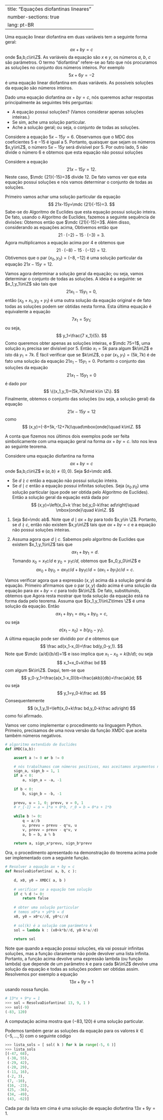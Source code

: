 

---
title: "Equações diofantinas lineares"
number-sections: true
lang: pt-BR
---

Uma equação linear diofantina em duas variáveis tem a seguinte forma geral:
$$
ax+by=c
$$
onde $a,b,c\in\Z$. As variáveis da equação são $x$ e $y$, os números $a$, $b$, $c$ são parâmetros.  O termo "diofantina" refere-se ao fato que nós procuramos as soluções no conjunto dos números inteiros. Por exemplo
$$
5x+6y=-2
$$
é uma equação linear diofantina em duas variáveis. As possíveis soluções da equação  são números inteiros.

Dado uma equação diofantina $ax+by=c$, nós queremos achar respostas principalmente às seguintes três perguntas:


-  A equação possui soluções? (Vamos considerar apenas soluções inteiras.)
-  Se sim, ache uma solução particular.
-  Ache a solução geral; ou seja, o conjunto de todas as soluções.


:::{#exm-}
Considere a equação $5x-15y=6$. Observamos que o MDC dos coeficientes $5$ e $-15$ é igual a $5$. Portanto, quaisquer que sejam os números $x,y\in\Z$, o número  $5x-15y$ será divisível por $5$. Por outro lado, $5$ não divide o número $6$ e obtemos que esta equação não possui soluções
:::


:::{#exm-}
Considere a equação
$$
21x-15y=12.
$$
Neste caso, $\mdc {21}{-15}=3$ divide 12. De fato vamos ver que esta equação possui soluções e nós vamos determinar o conjunto de todas as soluções.

Primeiro vamos achar uma solução particular da equação
$$
21x-15y=\mdc {21}{-15}=3.
$$
Sabe-se do Algoritmo de Euclides que esta equação possui solução inteira. De fato, usando o Algoritmo de Euclides, fazemos a seguinte sequência de divisões:
\begin{eqnarray*}
21&=&1\cdot 15+6;\\
15&=&2\cdot 6+3;\\
6&=&2\cdot 3+0.
\end{eqnarray*}
Obtemos então que $\mdc {21}{-15}=3$. Além disso, considerando as equações acima,
\begin{eqnarray*}
6&=&21-15;\\
3&=&15-2\cdot 6=15-2\cdot(21-15)=-2\cdot 21+3\cdot 15.
\end{eqnarray*}
Obtivemos então que
$$
21\cdot(-2)-15\cdot(-3)=3.
$$
Agora multiplicamos a equação acima por $4$ e obtemos que
$$
21\cdot(-8)-15\cdot(-12)=12.
$$
Obtivemos que o par $(x_0,y_0)=(-8,-12)$ é uma solução particular da equação $21x-15y=12$.

Vamos agora determinar a solução geral da equação; ou seja, vamos determinar o conjunto de todas as soluções. A ideia é a seguinte: se $x_1,y_1\in\Z$ são tais que
$$
21x_1-15y_1=0,
$$
então $(x_0+x_1,y_0+y_1)$ é uma outra solução da equação original e de fato todas as soluções podem ser obtidas nesta forma.  Esta última equação é  equivalente a equação
$$
7x_1=5y_1;
$$
ou seja,
$$
y_1=\frac{7 x_1}{5}.
$$
Como queremos obter apenas as soluções inteiras, e $\mdc 75=1$, uma solução $x_1$ precisa ser divisível por $5$. Então $x_1=5k$ para algum $k\in\Z$ e isto dá $y_1=7k$. É fácil verificar que se $k\in\Z$, o par $(x_1,y_1)=(5k,7k)$ é de fato uma solução da equação $21x_1-15y_1=0$. Portanto o conjunto das soluções da equação
$$
21x_1-15y_1=0
$$
é dado por
$$
\{(x_1,y_1)=(5k,7k)\mid k\in \Z\}.
$$
Finalmente, obtemos o conjunto das soluções (ou seja, a solução geral) da equação
$$
21x-15y=12
$$
como
$$
(x,y)=(-8+5k,-12+7k)\quad\mbox{onde}\quad k\in\Z.
$$

:::

A conta que fizemos nos últimos dois exemplos pode ser feita simbolicamente com uma equação geral na forma $ax+by=c$. Isto nos leva ao seguinte teorema.

:::{#thm-}
Considere uma equação diofantina na forma
$$
ax+by=c
$$
onde $a,b,c\in\Z$ e $(a,b)\neq (0,0)$. Seja $d=\mdc ab$.


-  Se $d\nmid c$ então a equação não possui solução inteira.
-  Se $d\mid c$ então a equação possui infinitas soluções. Seja $(x_0.y_0)$ uma solução particular (que pode ser obtida pelo Algoritmo de Euclides). Então a solução geral da equação está dada por
$$
(x,y)=\left(x_0+k \frac bd,y_0-k\frac ad\right)\quad \mbox{onde}\quad k\in\Z.
$$

:::


:::{.proof}
(1) Seja $d=\mdc ab$. Note que $d\mid ax+by$ para todo $x,y\in \Z$. Portanto, se $d\nmid c$, então  não existem $x,y\in\Z$ tais que $ax+by=c$ e a equação não possui soluções inteiras.

(2) Assuma agora que $d\mid c$. Sabemos pelo algoritmo de Euclides que existem $x_1,y_1\in\Z$ tais que
$$
ax_1+by_1=d.
$$
Tomando $x_0=x_1c/d$ e $y_0=y_1c/d$, obtemos que $x_0,y_0\in\Z$ e
$$
ax_0+by_0=ax_1c/d+by_1c/d=(ax_1+by_1)c/d=c.
$$

Vamos verificar agora que a expressão $(x,y)$ acima dá a solução geral da equação. Primeiro afirmamos que o par $(x,y)$ dado acima é uma solução da equação para $ax+by=c$ para todo $k\in\Z$. De fato, substituindo, obtemos que
\begin{align*}
ax+by&=a(x_0+kb/d)+b(y_0-ka/d)\\&=ax_0+by_0+akb/d-bka/d=c.
\end{align*}
Agora resta mostrar que toda solução da equação está na forma dada pelo teorema. Assuma que $(x_1,y_1)\in\Z\times \Z$ é uma solução da equação. Então
$$
ax_1+by_1=ax_0+by_0=c,
$$
ou seja
$$
a(x_1-x_0)=b(y_0-y_1).
$$
A última equação pode ser dividido por $d$ e obtemos que
$$
\frac ad(x_1-x_0)=\frac bd(y_0-y_1).
$$
Note que $\mdc {a/d}{b/d}=1$ e isso implica que $x_1-x_0=k(b/d)$; ou seja
$$
x_1=x_0+k\frac bd
$$
com algum $k\in\Z$. Daqui, tem-se que
$$
y_0-y_1=\frac{a(x_1-x_0)}b=\frac{akb}{db}=\frac{ak}d;
$$
ou seja
$$
y_1=y_0-k\frac ad.
$$
Consequentemente
$$
(x_1,y_1)=\left(x_0+k\frac bd,y_0-k\frac ad\right)
$$
como foi afirmado.

:::

Vamos ver como implementar o procedimento na linguagem Python. Primeiro, precisamos de uma nova versão da função XMDC que aceita também números negativos.
```python
# algoritmo extendido de Euclides
def XMDC(a,b):

    assert a != 0 or b != 0 

    # nós trabalhamos com números positivos, mas aceitamos argumentos negativos
    sign_a, sign_b = 1, 1
    if a < 0: 
        a, sign_a = -a, -1
    
    if b < 0: 
        b, sign_b = -b, -1
        
    prevu, u = 1, 0; prevv, v = 0, 1 
    # r_{-1} = a = 1*a + 0*b, r_0 = b = 0*a + 1*b
    
    while b != 0:
        q = a//b
        u, prevu = prevu - q*u, u
        v, prevv = prevv - q*v, v
        a, b = b, a % b
   
    return a, sign_a*prevu, sign_b*prevv
```

Ora, o procedimento apresentado na demonstração do teorema acima pode ser implementado com a seguinte função.
```python
# Resolver a equação ax + by = c
def ResolvaDiofantina( a, b, c ):
    
    d, x0, y0 = XMDC( a, b )
    
    # verificar se a equação tem solução
    if c % d != 0:
        return false
    
    # obter uma solução particular
    # temos x0*a + y0*b = d
    x0, y0 = x0*c//d, y0*c//d
    
    # sol(k) é a solução com parámetro k
    sol = lambda k : (x0+k*b//d, y0-k*a//d)
    
    return sol
```

Note que quando a equação possui soluções, ela vai possuir infinitas soluções, mas a função claramente não pode devolver uma lista infinita. Portanto, a função acima devolve uma expressão lambda (ou função lambda) que depende de um parâmetro $k$ e para cada $k\in\Z$ devolve uma solução da equação e todas as soluções podem ser obtidas assim. Resolvemos por exemplo a equação
$$
13x + 9y = 1
$$
usando nossa função.
```python
# 13*x + 9*y = 1
>>> sol = ResolvaDiofantina( 13, 9, 1 )
>>> sol(-9)
(-83, 120)
```

A computação acima mostra que $(-83,120)$ é uma solução particular.

Podemos também gerar as soluções da equação para os valores $k\in\{-5,\ldots,5\}$ com o seguinte código
```python
>>> lista_sols = [ sol( k ) for k in range(-5, 6 )]
>>> lista_sols
[(-47, 68),
 (-38, 55),
 (-29, 42),
 (-20, 29),
 (-11, 16),
 (-2, 3),
 (7, -10),
 (16, -23),
 (25, -36),
 (34, -49),
 (43, -62)]
```

Cada par da lista em cima é uma solução de equação diofantina $13x + 9y = 1$.
